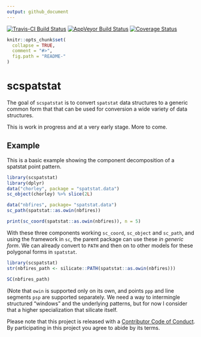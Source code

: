 ```yaml
---
output: github_document
---
```


<!-- README.md is generated from README.Rmd. Please edit that file -->

[![Travis-CI Build Status](https://travis-ci.org/hypertidy/scspatstat.svg?branch=master)](https://travis-ci.org/hypertidy/scspatstat)
[![AppVeyor Build Status](https://ci.appveyor.com/api/projects/status/github/hypertidy/scspatstat?branch=master&svg=true)](https://ci.appveyor.com/project/hypertidy/scspatstat)
[![Coverage Status](https://img.shields.io/codecov/c/github/hypertidy/scspatstat/master.svg)](https://codecov.io/github/hypertidy/scspatstat?branch=master)



```r
knitr::opts_chunk$set(
  collapse = TRUE,
  comment = "#>",
  fig.path = "README-"
)
```

# scspatstat

The goal of `scspatstat` is to convert `spatstat` data structures to a generic common form that that can be used for conversion a wide variety of data structures.

This is work in progress and at a very early stage. More to come.


## Example

This is a basic example showing the component decomposition of a spatstat point pattern. 

```r
library(scspatstat)
library(dplyr)
data("chorley", package = "spatstat.data")
sc_object(chorley) %>% slice(2L)

data("nbfires", package= "spatstat.data")
sc_path(spatstat::as.owin(nbfires))

print(sc_coord(spatstat::as.owin(nbfires)), n = 5)


```

With these three components working `sc_coord`, `sc_object` and `sc_path`, and using the framework in `sc`,  the parent package can use these *in generic form*. We can already convert to `PATH` and then on to other models for these polygonal forms in `spatstat`.

```r
library(scspatstat)
str(nbfires_path <- silicate::PATH(spatstat::as.owin(nbfires)))

SC(nbfires_path)
```

(Note that `owin` is supported only on its own, and points `ppp` and line segments `psp` are supported separately. We need a way to intermingle structured "windows" and the underlying patterns, but for now I consider that a higher specialization that silicate itself. 


Please note that this project is released with a [Contributor Code of Conduct](CONDUCT.md). By participating in this project you agree to abide by its terms.
